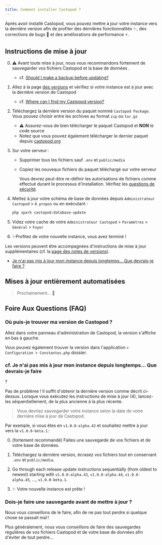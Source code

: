```yaml
---
title: Comment installer Castopod ?
---
```



Après avoir installé Castopod, vous pouvez mettre à jour votre instance vers la
dernière version afin de profiter des dernières fonctionnalités ✨, des
corrections de bugs 🐛 et des améliorations de performance ⚡.

## Instructions de mise à jour

0. ⚠️ Avant toute mise à jour, nous vous recommandons fortement de sauvegarder
   vos fichiers Castopod et la base de données .
   - cf.
     [Should I make a backup before updating?](#should-i-make-a-backup-before-updating)

1. Allez à la page
   [des versions](https://code.castopod.org/adaures/castopod/-/releases) et
   vérifiez si votre instance est à jour avec la dernière version de Castopod
   - cf.
     [Where can I find my Castopod version?](#where-can-i-find-my-castopod-version)

2. Téléchargez la dernière version du paquet nommé `Castopod Package`. Vous
   pouvez choisir entre les archives au format `zip` ou `tar.gz`
   - ⚠️ Assurez-vous de bien télécharger le paquet Castopod et **NON** le code
     source
   - Notez que vous pouvez également télécharger le dernier paquet depuis
     [castopod.org](https://castopod.org/)

3. Sur votre serveur :
   - Supprimer tous les fichiers sauf `.env` et `public/media`
   - Copiez les nouveaux fichiers du paquet téléchargé sur votre serveur

     <Aside>

     Vous devrez peut-être re-définir les autorisations de fichiers comme
     effectué durant le processus d'installation.
     Vérifiez les
     [questions de sécurité](./security.md).

     </Aside>

4. Mettez à jour votre schéma de base de données depuis
   `Administrateur Castopod` > `À propos` ou en exécutant :

   ```bash
   php spark castopod:database-update
   ```

5. Videz votre cache de votre `Administrateur Castopod` > `Paramètres` >
   `Général` > `Foyer`

6. ✨Profitez de votre nouvelle instance, vous avez terminé !

<Aside>

Les versions peuvent être accompagnées d'instructions de mise à jour
supplémentaires (cf. la
[page des notes de versions](https://code.castopod.org/adaures/castopod/-/releases)).

- [Je n'ai pas mis à jour mon instance depuis longtemps… Que devrais-je faire ?](#i-havent-updated-my-instance-in-a-long-time-what-should-i-do)

</Aside>

## Mises à jour entièrement automatisées

> Prochainement... 👀

## Foire Aux Questions (FAQ)

### Où puis-je trouver ma version de Castopod ?

Allez dans votre panneau d'administration de Castopod, la version s'affiche en
bas à gauche.

Vous pouvez également trouver la version dans l'application
`> Configuration > Constantes.php` dossier.

### cf. Je n'ai pas mis à jour mon instance depuis longtemps… Que devrais-je faire

?

Pas de problème ! Il suffit d'obtenir la dernière version comme décrit
ci-dessus. Lorsque vous exécutez les instructions de mise à jour (4), lancez-les
séquentiellement, de la plus ancienne à la plus récente.

> Vous devriez sauvegarder votre instance selon la date de votre dernière mise à
> jour de Castopod.

Par exemple, si vous êtes en `v1.0.0-alpha.42` et souhaitez mettre à jour vers
la `v1.0.0-beta.1` :

0. (fortement recommandé) Faites une sauvegarde de vos fichiers et de votre base
   de données.

1. Téléchargez la dernière version, écrasez vos fichiers tout en conservant
   `.env` et `public/media`.

2. Go through each release update instructions sequentially (from oldest to
   newest) starting with `v1.0.0-alpha.43`, `v1.0.0-alpha.44`,
   `v1.0.0-alpha.45`, …, `v1.0.0-beta.1`.

3. ✨ Votre nouvelle instance est prête !

### Dois-je faire une sauvegarde avant de mettre à jour ?

Nous vous conseillons de le faire, afin de ne pas tout perdre si quelque chose
se passait mal !

Plus généralement, nous vous conseillons de faire des sauvegardes régulières de
vos fichiers Castopod et de votre base de données afin d'éviter de tout perdre…
